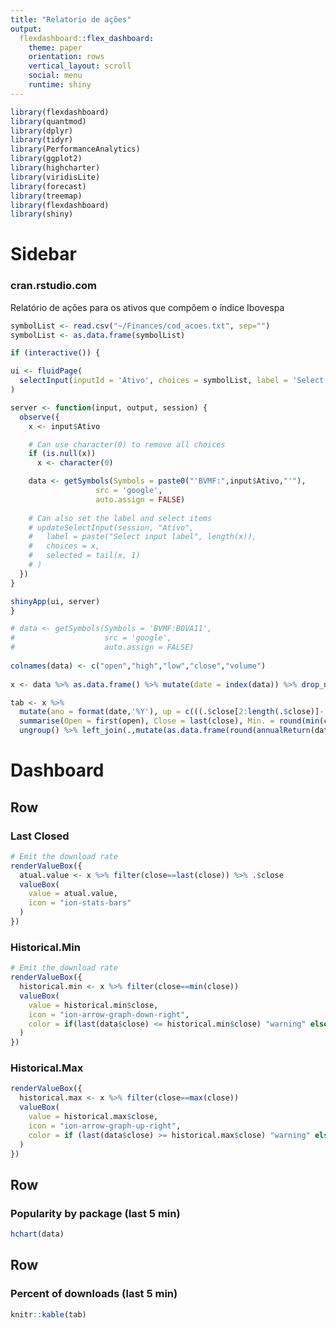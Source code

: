 ```yaml
---
title: "Relatorio de ações"
output: 
  flexdashboard::flex_dashboard:
    theme: paper
    orientation: rows
    vertical_layout: scroll
    social: menu
    runtime: shiny
---
```


```r
library(flexdashboard)
library(quantmod)
library(dplyr)
library(tidyr)
library(PerformanceAnalytics)
library(ggplot2)
library(highcharter)
library(viridisLite)
library(forecast)
library(treemap)
library(flexdashboard)
library(shiny)
```

Sidebar {.sidebar}
=======================================================================

### cran.rstudio.com

Relatório de ações para os ativos que compõem o índice Ibovespa


```r

symbolList <- read.csv("~/Finances/cod_acoes.txt", sep="")  
symbolList <- as.data.frame(symbolList)

if (interactive()) {

ui <- fluidPage(
  selectInput(inputId = 'Ativo', choices = symbolList, label = 'Select the stock to analyze', selected = "BBAS3.SA")
)

server <- function(input, output, session) {
  observe({
    x <- input$Ativo

    # Can use character(0) to remove all choices
    if (is.null(x))
      x <- character(0)

    data <- getSymbols(Symbols = paste0("'BVMF:",input$Ativo,"'"),
                   src = 'google', 
                   auto.assign = FALSE)
 
    # Can also set the label and select items
    # updateSelectInput(session, "Ativo",
    #   label = paste("Select input label", length(x)),
    #   choices = x,
    #   selected = tail(x, 1)
    # )
  })
}

shinyApp(ui, server)
}

# data <- getSymbols(Symbols = 'BVMF:BOVA11',
#                    src = 'google', 
#                    auto.assign = FALSE)
  
colnames(data) <- c("open","high","low","close","volume")  
  
x <- data %>% as.data.frame() %>% mutate(date = index(data)) %>% drop_na() %>% mutate(valuation = ave(.$close, FUN = function(y) c(0, diff(y))), daily.return = as.vector(dailyReturn(data)))

tab <- x %>% 
  mutate(ano = format(date,'%Y'), up = c(((.$close[2:length(.$close)]-.$close[1:length(.$close)-1])>0),"NA")) %>% group_by(ano) %>%
  summarise(Open = first(open), Close = last(close), Min. = round(min(close,na.rm = TRUE),2), Max. = max(close,na.rm = TRUE), number.ups = sum(up=='TRUE'), number.downs = sum(up=='FALSE')) %>%
  ungroup() %>% left_join(.,mutate(as.data.frame(round(annualReturn(data),3)), ano = format(index(annualReturn(data)), '%Y'))) 

```



Dashboard
=======================================================================

Row
-----------------------------------------------------------------------


### Last Closed {.value-box}

```r

# Emit the download rate
renderValueBox({
  atual.value <- x %>% filter(close==last(close)) %>% .$close
  valueBox(
    value = atual.value,
    icon = "ion-stats-bars"
  )
})
```

### Historical.Min {.value-box}

```r

# Emit the download rate
renderValueBox({
  historical.min <- x %>% filter(close==min(close))
  valueBox(
    value = historical.min$close,
    icon = "ion-arrow-graph-down-right",
    color = if(last(data$close) <= historical.min$close) "warning" else "primary"
  )
})
```

### Historical.Max {.value-box}

```r

renderValueBox({
  historical.max <- x %>% filter(close==max(close))
  valueBox(
    value = historical.max$close,
    icon = "ion-arrow-graph-up-right",
    color = if (last(data$close) >= historical.max$close) "warning" else "primary"
  )
})
```


Row
-----------------------------------------------------------------------

### Popularity by package (last 5 min) 

```r

hchart(data)

```

Row
-----------------------------------------------------------------------

### Percent of downloads (last 5 min) 

```r

knitr::kable(tab)

```
